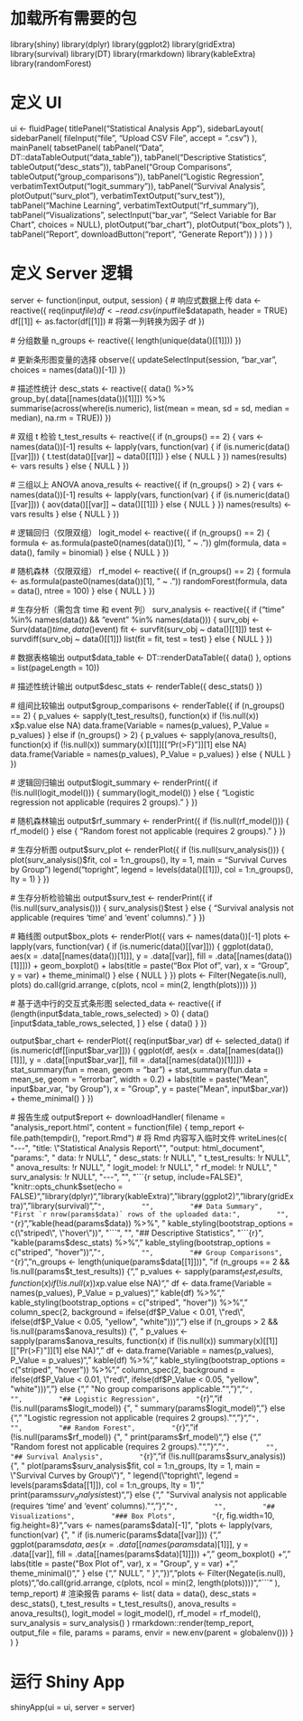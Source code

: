 # 加载所有需要的包
library(shiny)
library(dplyr)
library(ggplot2)
library(gridExtra)
library(survival)
library(DT)
library(rmarkdown)
library(kableExtra)
library(randomForest)

# 定义 UI
ui <- fluidPage(
  titlePanel("Statistical Analysis App"),
  sidebarLayout(
    sidebarPanel(
      fileInput("file", "Upload CSV File", accept = ".csv")
    ),
    mainPanel(
      tabsetPanel(
        tabPanel("Data", DT::dataTableOutput("data_table")),
        tabPanel("Descriptive Statistics", tableOutput("desc_stats")),
        tabPanel("Group Comparisons", tableOutput("group_comparisons")),
        tabPanel("Logistic Regression", verbatimTextOutput("logit_summary")),
        tabPanel("Survival Analysis", plotOutput("surv_plot"), verbatimTextOutput("surv_test")),
        tabPanel("Machine Learning", verbatimTextOutput("rf_summary")),
        tabPanel("Visualizations",
                 selectInput("bar_var", "Select Variable for Bar Chart", choices = NULL),
                 plotOutput("bar_chart"),
                 plotOutput("box_plots")
        ),
        tabPanel("Report", downloadButton("report", "Generate Report"))
      )
    )
  )
)

# 定义 Server 逻辑
server <- function(input, output, session) {
  # 响应式数据上传
  data <- reactive({
    req(input$file)
    df <- read.csv(input$file$datapath, header = TRUE)
    df[[1]] <- as.factor(df[[1]]) # 将第一列转换为因子
    df
  })
  
  # 分组数量
  n_groups <- reactive({
    length(unique(data()[[1]]))
  })
  
  # 更新条形图变量的选择
  observe({
    updateSelectInput(session, "bar_var", choices = names(data())[-1])
  })
  
  # 描述性统计
  desc_stats <- reactive({
    data() %>%
      group_by(.data[[names(data())[1]]]) %>%
      summarise(across(where(is.numeric), list(mean = mean, sd = sd, median = median), na.rm = TRUE))
  })
  
  # 双组 t 检验
  t_test_results <- reactive({
    if (n_groups() == 2) {
      vars <- names(data())[-1]
      results <- lapply(vars, function(var) {
        if (is.numeric(data()[[var]])) {
          t.test(data()[[var]] ~ data()[[1]])
        } else {
          NULL
        }
      })
      names(results) <- vars
      results
    } else {
      NULL
    }
  })
  
  # 三组以上 ANOVA
  anova_results <- reactive({
    if (n_groups() > 2) {
      vars <- names(data())[-1]
      results <- lapply(vars, function(var) {
        if (is.numeric(data()[[var]])) {
          aov(data()[[var]] ~ data()[[1]])
        } else {
          NULL
        }
      })
      names(results) <- vars
      results
    } else {
      NULL
    }
  })
  
  # 逻辑回归（仅限双组）
  logit_model <- reactive({
    if (n_groups() == 2) {
      formula <- as.formula(paste0(names(data())[1], " ~ ."))
      glm(formula, data = data(), family = binomial)
    } else {
      NULL
    }
  })
  
  # 随机森林（仅限双组）
  rf_model <- reactive({
    if (n_groups() == 2) {
      formula <- as.formula(paste0(names(data())[1], " ~ ."))
      randomForest(formula, data = data(), ntree = 100)
    } else {
      NULL
    }
  })
  
  # 生存分析（需包含 time 和 event 列）
  surv_analysis <- reactive({
    if ("time" %in% names(data()) && "event" %in% names(data())) {
      surv_obj <- Surv(data()$time, data()$event)
      fit <- survfit(surv_obj ~ data()[[1]])
      test <- survdiff(surv_obj ~ data()[[1]])
      list(fit = fit, test = test)
    } else {
      NULL
    }
  })
  
  # 数据表格输出
  output$data_table <- DT::renderDataTable({
    data()
  }, options = list(pageLength = 10))
  
  # 描述性统计输出
  output$desc_stats <- renderTable({
    desc_stats()
  })
  
  # 组间比较输出
  output$group_comparisons <- renderTable({
    if (n_groups() == 2) {
      p_values <- sapply(t_test_results(), function(x) if (!is.null(x)) x$p.value else NA)
      data.frame(Variable = names(p_values), P_Value = p_values)
    } else if (n_groups() > 2) {
      p_values <- sapply(anova_results(), function(x) if (!is.null(x)) summary(x)[[1]][["Pr(>F)"]][1] else NA)
      data.frame(Variable = names(p_values), P_Value = p_values)
    } else {
      NULL
    }
  })
  
  # 逻辑回归输出
  output$logit_summary <- renderPrint({
    if (!is.null(logit_model())) {
      summary(logit_model())
    } else {
      "Logistic regression not applicable (requires 2 groups)."
    }
  })
  
  # 随机森林输出
  output$rf_summary <- renderPrint({
    if (!is.null(rf_model())) {
      rf_model()
    } else {
      "Random forest not applicable (requires 2 groups)."
    }
  })
  
  # 生存分析图
  output$surv_plot <- renderPlot({
    if (!is.null(surv_analysis())) {
      plot(surv_analysis()$fit, col = 1:n_groups(), lty = 1, main = "Survival Curves by Group")
      legend("topright", legend = levels(data()[[1]]), col = 1:n_groups(), lty = 1)
    }
  })
  
  # 生存分析检验输出
  output$surv_test <- renderPrint({
    if (!is.null(surv_analysis())) {
      surv_analysis()$test
    } else {
      "Survival analysis not applicable (requires 'time' and 'event' columns)."
    }
  })
  
  # 箱线图
  output$box_plots <- renderPlot({
    vars <- names(data())[-1]
    plots <- lapply(vars, function(var) {
      if (is.numeric(data()[[var]])) {
        ggplot(data(), aes(x = .data[[names(data())[1]]], y = .data[[var]], fill = .data[[names(data())[1]]])) +
          geom_boxplot() +
          labs(title = paste("Box Plot of", var), x = "Group", y = var) +
          theme_minimal()
      } else {
        NULL
      }
    })
    plots <- Filter(Negate(is.null), plots)
    do.call(grid.arrange, c(plots, ncol = min(2, length(plots))))
  })
  
  # 基于选中行的交互式条形图
  selected_data <- reactive({
    if (length(input$data_table_rows_selected) > 0) {
      data()[input$data_table_rows_selected, ]
    } else {
      data()
    }
  })
  
  output$bar_chart <- renderPlot({
    req(input$bar_var)
    df <- selected_data()
    if (is.numeric(df[[input$bar_var]])) {
      ggplot(df, aes(x = .data[[names(data())[1]]], y = .data[[input$bar_var]], fill = .data[[names(data())[1]]])) +
        stat_summary(fun = mean, geom = "bar") +
        stat_summary(fun.data = mean_se, geom = "errorbar", width = 0.2) +
        labs(title = paste("Mean", input$bar_var, "by Group"), x = "Group", y = paste("Mean", input$bar_var)) +
        theme_minimal()
    }
  })
  
  # 报告生成
  output$report <- downloadHandler(
    filename = "analysis_report.html",
    content = function(file) {
      temp_report <- file.path(tempdir(), "report.Rmd")
      # 将 Rmd 内容写入临时文件
      writeLines(c(
        "---",
        "title: \"Statistical Analysis Report\"",
        "output: html_document",
        "params:",
        "  data: !r NULL",
        "  desc_stats: !r NULL",
        "  t_test_results: !r NULL",
        "  anova_results: !r NULL",
        "  logit_model: !r NULL",
        "  rf_model: !r NULL",
        "  surv_analysis: !r NULL",
        "---",
        "",
        "```{r setup, include=FALSE}",
        "knitr::opts_chunk$set(echo = FALSE)",
        "library(dplyr)",
        "library(kableExtra)",
        "library(ggplot2)",
        "library(gridExtra)",
        "library(survival)",
        "```",
        "",
        "## Data Summary",
        "First `r nrow(params$data)` rows of the uploaded data:",
        "",
        "```{r}",
        "kable(head(params$data)) %>%",
        "  kable_styling(bootstrap_options = c(\"striped\", \"hover\"))",
        "```",
        "",
        "## Descriptive Statistics",
        "```{r}",
        "kable(params$desc_stats) %>%",
        "  kable_styling(bootstrap_options = c(\"striped\", \"hover\"))",
        "```",
        "",
        "## Group Comparisons",
        "```{r}",
        "n_groups <- length(unique(params$data[[1]]))",
        "if (n_groups == 2 && !is.null(params$t_test_results)) {",
        "  p_values <- sapply(params$t_test_results, function(x) if (!is.null(x)) x$p.value else NA)",
        "  df <- data.frame(Variable = names(p_values), P_Value = p_values)",
        "  kable(df) %>%",
        "    kable_styling(bootstrap_options = c(\"striped\", \"hover\")) %>%",
        "    column_spec(2, background = ifelse(df$P_Value < 0.01, \"red\", ifelse(df$P_Value < 0.05, \"yellow\", \"white\")))",
        "} else if (n_groups > 2 && !is.null(params$anova_results)) {",
        "  p_values <- sapply(params$anova_results, function(x) if (!is.null(x)) summary(x)[[1]][[\"Pr(>F)\"]][1] else NA)",
        "  df <- data.frame(Variable = names(p_values), P_Value = p_values)",
        "  kable(df) %>%",
        "    kable_styling(bootstrap_options = c(\"striped\", \"hover\")) %>%",
        "    column_spec(2, background = ifelse(df$P_Value < 0.01, \"red\", ifelse(df$P_Value < 0.05, \"yellow\", \"white\")))",
        "} else {",
        "  \"No group comparisons applicable.\"",
        "}",
        "```",
        "",
        "## Logistic Regression",
        "```{r}",
        "if (!is.null(params$logit_model)) {",
        "  summary(params$logit_model)",
        "} else {",
        "  \"Logistic regression not applicable (requires 2 groups).\"",
        "}",
        "```",
        "",
        "## Random Forest",
        "```{r}",
        "if (!is.null(params$rf_model)) {",
        "  print(params$rf_model)",
        "} else {",
        "  \"Random forest not applicable (requires 2 groups).\"",
        "}",
        "```",
        "",
        "## Survival Analysis",
        "```{r}",
        "if (!is.null(params$surv_analysis)) {",
        "  plot(params$surv_analysis$fit, col = 1:n_groups, lty = 1, main = \"Survival Curves by Group\")",
        "  legend(\"topright\", legend = levels(params$data[[1]]), col = 1:n_groups, lty = 1)",
        "  print(params$surv_analysis$test)",
        "} else {",
        "  \"Survival analysis not applicable (requires 'time' and 'event' columns).\"",
        "}",
        "```",
        "",
        "## Visualizations",
        "### Box Plots",
        "```{r, fig.width=10, fig.height=8}",
        "vars <- names(params$data)[-1]",
        "plots <- lapply(vars, function(var) {",
        "  if (is.numeric(params$data[[var]])) {",
        "    ggplot(params$data, aes(x = .data[[names(params$data)[1]]], y = .data[[var]], fill = .data[[names(params$data)[1]]])) +",
        "      geom_boxplot() +",
        "      labs(title = paste(\"Box Plot of\", var), x = \"Group\", y = var) +",
        "      theme_minimal()",
        "  } else {",
        "    NULL",
        "  }",
        "})",
        "plots <- Filter(Negate(is.null), plots)",
        "do.call(grid.arrange, c(plots, ncol = min(2, length(plots))))",
        "```"
      ), temp_report)
      # 渲染报告
      params <- list(
        data = data(),
        desc_stats = desc_stats(),
        t_test_results = t_test_results(),
        anova_results = anova_results(),
        logit_model = logit_model(),
        rf_model = rf_model(),
        surv_analysis = surv_analysis()
      )
      rmarkdown::render(temp_report, output_file = file, params = params, envir = new.env(parent = globalenv()))
    }
  )
}

# 运行 Shiny App
shinyApp(ui = ui, server = server)
